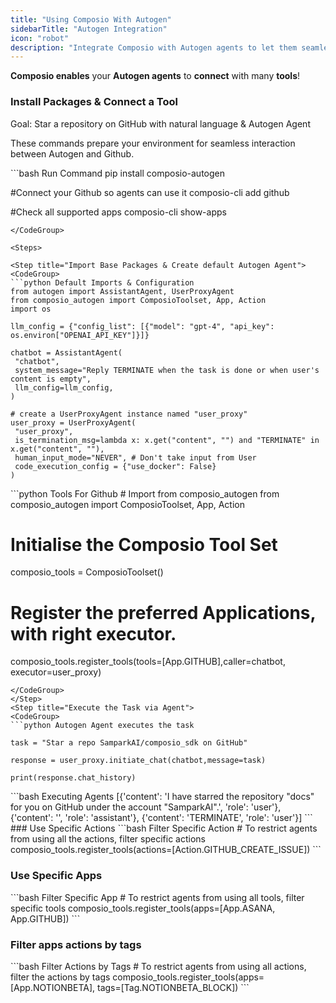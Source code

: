 ```yaml
---
title: "Using Composio With Autogen"
sidebarTitle: "Autogen Integration"
icon: "robot"
description: "Integrate Composio with Autogen agents to let them seamlessly interact with external apps"
---
```


**Composio enables** your **Autogen agents** to **connect** with many **tools**!

### Install Packages & Connect a Tool

<Tip>Goal: Star a repository on GitHub with natural language & Autogen Agent</Tip>

These commands prepare your environment for seamless interaction between Autogen and Github.

<CodeGroup>
  ```bash Run Command 
  pip install composio-autogen

  #Connect your Github so agents can use it
  composio-cli add github 

  #Check all supported apps 
  composio-cli show-apps
   ```
</CodeGroup>

<Steps>

<Step title="Import Base Packages & Create default Autogen Agent">
<CodeGroup>
```python Default Imports & Configuration
from autogen import AssistantAgent, UserProxyAgent
from composio_autogen import ComposioToolset, App, Action
import os

llm_config = {"config_list": [{"model": "gpt-4", "api_key": os.environ["OPENAI_API_KEY"]}]}

chatbot = AssistantAgent(
    "chatbot",
    system_message="Reply TERMINATE when the task is done or when user's content is empty",
    llm_config=llm_config,
)

# create a UserProxyAgent instance named "user_proxy"
user_proxy = UserProxyAgent(
    "user_proxy",
    is_termination_msg=lambda x: x.get("content", "") and "TERMINATE" in x.get("content", ""),
    human_input_mode="NEVER", # Don't take input from User
    code_execution_config = {"use_docker": False}
)
```
</CodeGroup>
</Step>
<Step title="Fetch all Github Autogen Tools via Composio">
<CodeGroup>
```python Tools For Github
# Import from composio_autogen
from composio_autogen import ComposioToolset, App, Action

# Initialise the Composio Tool Set
composio_tools = ComposioToolset()

# Register the preferred Applications, with right executor. 
composio_tools.register_tools(tools=[App.GITHUB],caller=chatbot, executor=user_proxy)

```
</CodeGroup>
</Step>
<Step title="Execute the Task via Agent"> 
<CodeGroup>
```python Autogen Agent executes the task

task = "Star a repo SamparkAI/composio_sdk on GitHub"

response = user_proxy.initiate_chat(chatbot,message=task)

print(response.chat_history)
```
</CodeGroup>
</Step>
<Step title="Check Response">
<CodeGroup>
```bash Executing Agents
[{'content': 'I have starred the repository "docs" for you on GitHub under the account "SamparkAI".', 'role': 'user'}, 
{'content': '', 'role': 'assistant'}, {'content': 'TERMINATE', 'role': 'user'}]
```

</CodeGroup>

</Step>
</Steps>
### Use Specific Actions
<CodeGroup>
```bash Filter Specific Action
# To restrict agents from using all the actions, filter specific actions 
composio_tools.register_tools(actions=[Action.GITHUB_CREATE_ISSUE])
```
</CodeGroup>

### Use Specific Apps

<CodeGroup>
  ```bash Filter Specific App
  # To restrict agents from using all tools, filter specific tools
  composio_tools.register_tools(apps=[App.ASANA, App.GITHUB])
  ```
</CodeGroup>

### Filter apps actions by tags

<CodeGroup>
  ```bash Filter Actions by Tags
  # To restrict agents from using all actions, filter the actions by tags
  composio_tools.register_tools(apps=[App.NOTIONBETA], tags=[Tag.NOTIONBETA_BLOCK])
  ```
</CodeGroup>
